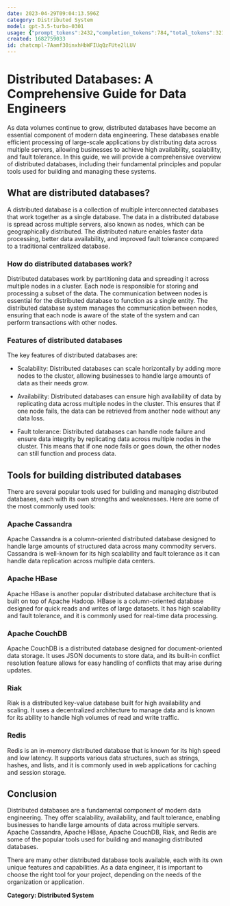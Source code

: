 ```yaml
---
date: 2023-04-29T09:04:13.596Z
category: Distributed System
model: gpt-3.5-turbo-0301
usage: {"prompt_tokens":2432,"completion_tokens":784,"total_tokens":3216}
created: 1682759033
id: chatcmpl-7Aamf30inxhHbWFIUqQzFUte2lLUV
---
```


# Distributed Databases: A Comprehensive Guide for Data Engineers

As data volumes continue to grow, distributed databases have become an essential component of modern data engineering. These databases enable efficient processing of large-scale applications by distributing data across multiple servers, allowing businesses to achieve high availability, scalability, and fault tolerance. In this guide, we will provide a comprehensive overview of distributed databases, including their fundamental principles and popular tools used for building and managing these systems.

## What are distributed databases?

A distributed database is a collection of multiple interconnected databases that work together as a single database. The data in a distributed database is spread across multiple servers, also known as nodes, which can be geographically distributed. The distributed nature enables faster data processing, better data availability, and improved fault tolerance compared to a traditional centralized database.

### How do distributed databases work?

Distributed databases work by partitioning data and spreading it across multiple nodes in a cluster. Each node is responsible for storing and processing a subset of the data. The communication between nodes is essential for the distributed database to function as a single entity. The distributed database system manages the communication between nodes, ensuring that each node is aware of the state of the system and can perform transactions with other nodes.

### Features of distributed databases

The key features of distributed databases are:

- Scalability: Distributed databases can scale horizontally by adding more nodes to the cluster, allowing businesses to handle large amounts of data as their needs grow.
  
- Availability: Distributed databases can ensure high availability of data by replicating data across multiple nodes in the cluster. This ensures that if one node fails, the data can be retrieved from another node without any data loss.
  
- Fault tolerance: Distributed databases can handle node failure and ensure data integrity by replicating data across multiple nodes in the cluster. This means that if one node fails or goes down, the other nodes can still function and process data.

## Tools for building distributed databases

There are several popular tools used for building and managing distributed databases, each with its own strengths and weaknesses. Here are some of the most commonly used tools:

### Apache Cassandra

Apache Cassandra is a column-oriented distributed database designed to handle large amounts of structured data across many commodity servers. Cassandra is well-known for its high scalability and fault tolerance as it can handle data replication across multiple data centers.

### Apache HBase

Apache HBase is another popular distributed database architecture that is built on top of Apache Hadoop. HBase is a column-oriented database designed for quick reads and writes of large datasets. It has high scalability and fault tolerance, and it is commonly used for real-time data processing.

### Apache CouchDB

Apache CouchDB is a distributed database designed for document-oriented data storage. It uses JSON documents to store data, and its built-in conflict resolution feature allows for easy handling of conflicts that may arise during updates.

### Riak

Riak is a distributed key-value database built for high availability and scaling. It uses a decentralized architecture to manage data and is known for its ability to handle high volumes of read and write traffic.

### Redis

Redis is an in-memory distributed database that is known for its high speed and low latency. It supports various data structures, such as strings, hashes, and lists, and it is commonly used in web applications for caching and session storage.

## Conclusion

Distributed databases are a fundamental component of modern data engineering. They offer scalability, availability, and fault tolerance, enabling businesses to handle large amounts of data across multiple servers. Apache Cassandra, Apache HBase, Apache CouchDB, Riak, and Redis are some of the popular tools used for building and managing distributed databases.

There are many other distributed database tools available, each with its own unique features and capabilities. As a data engineer, it is important to choose the right tool for your project, depending on the needs of the organization or application.

**Category: Distributed System**